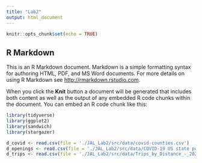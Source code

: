 ```yaml
---
title: "Lab2"
output: html_document
---
```


```r
knitr::opts_chunk$set(echo = TRUE)
```

## R Markdown

This is an R Markdown document. Markdown is a simple formatting syntax for authoring HTML, PDF, and MS Word documents. For more details on using R Markdown see <http://rmarkdown.rstudio.com>.

When you click the **Knit** button a document will be generated that includes both content as well as the output of any embedded R code chunks within the document. You can embed an R code chunk like this:

```r
library(tidyverse)
library(ggplot2) 
library(sandwich)
library(stargazer)

```



```r

d_covid <- read.csv(file = './JAL_Lab2/src/data/covid-counties.csv')
d_openings <- read.csv(file = './JAL_Lab2/src/data/COVID-19 US state policy database (CUSP) - Closures & Reopening.csv')
d_trips <- read.csv(file = './JAL_Lab2/src/data/Trips_by_Distance_-_2020.csv')
```
